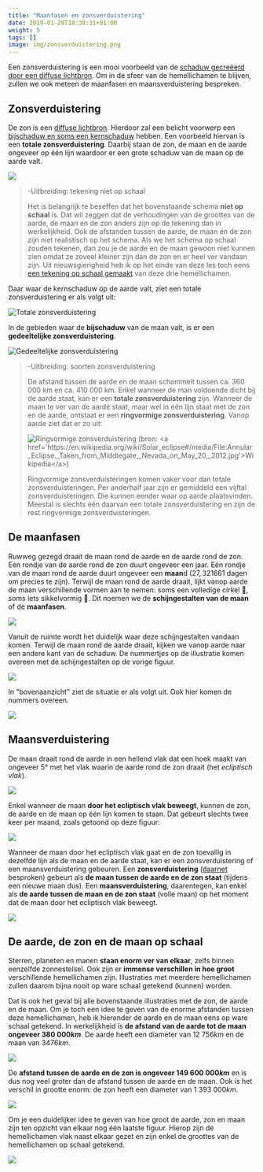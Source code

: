 ```yaml
---
title: "Maanfasen en zonsverduistering"
date: 2019-01-28T18:38:31+01:00
weight: 5
tags: []
image: img/zonsverduistering.png
---
```


Een zonsverduistering is een mooi voorbeeld van de
[schaduw gecreëerd door een diffuse lichtbron](../schaduwvorming#de-schaduw-tekenen-van-een-diffuse-lichtbron).
Om in de sfeer van de hemellichamen te blijven, zullen we ook meteen de
maanfasen en maansverduistering bespreken.

## Zonsverduistering

De zon is een [diffuse lichtbron](../lichtbronnen#puntvormige-en-diffuse-lichtbronnen).
Hierdoor zal een belicht voorwerp een
[bijschaduw en soms een kernschaduw](../schaduwvorming#diffuse-lichtbron-zachte-schaduw)
hebben. Een voorbeeld hiervan is een **totale zonsverduistering**. Daarbij
staan de zon, de maan en de aarde ongeveer op één lijn waardoor er een grote
schaduw van de maan op de aarde valt.

![](img/zonsverduistering.png)

> -Uitbreiding: tekening niet op schaal
> 
> Het is belangrijk te beseffen dat het bovenstaande schema **niet op schaal**
> is. Dat wil zeggen dat de verhoudingen van de groottes van de aarde, de maan
> en de zon anders zijn op de tekening dan in werkelijkheid. Ook de afstanden
> tussen de aarde, de maan en de zon zijn niet realistisch op het schema. Als we
> het schema op schaal zouden tekenen, dan zou je de aarde en de maan gewoon niet
> kunnen zien omdat ze zoveel kleiner zijn dan de zon en er heel ver vandaan
> zijn. Uit nieuwsgierigheid heb ik op het einde van deze les toch eens
> [een tekening op schaal gemaakt](#de-aarde-de-zon-en-de-maan-op-schaal) van
> deze drie hemellichamen.

Daar waar de kernschaduw op de aarde valt, ziet een totale zonsverduistering er
als volgt uit:

![Totale zonsverduistering](img/total_eclipse.jpg "Totale zonsverduistering (bron: <a href='https://lucnix.be'>Luc Viatour</a>)")

In de gebieden waar de **bijschaduw** van de maan valt, is er een **gedeeltelijke zonsverduistering**.

![Gedeeltelijke zonsverduistering](img/partial_eclipse.png "Gedeeltelijke zonsverduistering (bron: <a href='https://en.wikipedia.org/wiki/Solar_eclipse#/media/File:Partial_solar_eclipse_Oct_23_2014_Minneapolis_5-36pm_Ruen1.png'>Wikipedia</a>)")


> -Uitbreiding: soorten zonsverduistering
> 
> De afstand tussen de aarde en de maan schommelt tussen ca. 360 000 km en ca.
> 410 000 km. Enkel wanneer de man voldoende dicht bij de aarde staat, kan er een
> **totale zonsverduistering** zijn. Wanneer de maan te ver van de aarde staat,
> maar wel in één lijn staat met de zon en de aarde, ontstaat er een
> **ringvormige zonsverduistering**. Vanop aarde ziet dat er zo uit:
> 
> ![](img/annular_eclipse.jpg "Ringvormige zonsverduistering (bron: <a href='https://en.wikipedia.org/wiki/Solar_eclipse#/media/File:Annular_Eclipse._Taken_from_Middlegate,_Nevada_on_May_20,_2012.jpg'>Wikipedia</a>)")
> 
> Ringvormige zonsverduisteringen komen vaker voor dan totale
> zonsverduisteringen. Per anderhalf jaar zijn er gemiddeld een vijftal
> zonsverduisteringen. Die kunnen eender waar op aarde plaatsvinden.
> Meestal is slechts één daarvan een totale zonsverduistering en zijn de rest
> ringvormige zonsverduisteringen.

## De maanfasen

Ruwweg gezegd draait de maan rond de aarde en de aarde rond de zon. Eén rondje
van de aarde rond de zon duurt ongeveer een jaar. Eén rondje van de maan rond
de aarde duurt ongeveer een **maan**d <Mute>($27{,}321661$ dagen om
precies te zijn)</Mute>.  Terwijl de maan rond de aarde draait, lijkt vanop aarde
de maan verschillende vormen aan te nemen: soms een volledige cirkel 🌝, soms
iets sikkelvormig 🌛. Dit noemen we de **schijngestalten van de maan** of de
**maanfasen**.

![](img/maanfasen_vanop_aarde.png)

Vanuit de ruimte wordt het duidelijk waar deze schijngestalten vandaan komen.
Terwijl de maan rond de aarde draait, kijken we vanop aarde naar een andere
kant van de schaduw. <Mute>De nummertjes op de illustratie komen overeen
met de schijngestalten op de vorige figuur.</Mute>

![](img/maanfasen_zijaanzicht.png)

In "bovenaanzicht" ziet de situatie er als volgt uit. <Mute>Ook hier
komen de nummers overeen.</Mute>

![](img/maanfasen_bovenaanzicht.png)

## Maansverduistering

De maan draait rond de aarde in een hellend vlak dat een hoek maakt van
ongeveer 5° met het vlak waarin de aarde rond de zon draait (het _ecliptisch
vlak_).

![](img/ecliptisch_vlak.png)

Enkel wanneer de maan **door het ecliptisch vlak beweegt**, kunnen de zon, de aarde
en de maan op één lijn komen te staan. Dat gebeurt slechts twee keer per maand, zoals getoond op deze figuur:

![](img/lunar_node_eclipses.png)

Wanneer de maan door het ecliptisch vlak gaat en de zon toevallig in dezelfde
lijn als de maan en de aarde staat, kan er een zonsverduistering of een
maansverduistering gebeuren. Een **zonsverduistering** ([daarnet](#zonsverduistering) besproken) gebeurt als **de maan tussen de aarde en de
zon staat** <Mute>(tijdens een nieuwe maan dus)</Mute>. Een **maansverduistering**, daarentegen, kan enkel als **de aarde
tussen de maan en de zon staat** <Mute>(volle maan)</Mute> op het moment dat de maan door het ecliptisch
vlak beweegt.

![](img/maansverduistering.png)

## De aarde, de zon en de maan op schaal

Sterren, planeten en manen **staan enorm ver van elkaar**, zelfs binnen
eenzelfde zonnestelsel. Ook zijn er **immense verschillen in hoe groot**
verschillende hemellichamen zijn.
Illustraties met meerdere hemellichamen zullen
daarom bijna nooit op ware schaal getekend <Mute>(kunnen)</Mute> worden.

Dat is ook het geval bij alle bovenstaande illustraties met de zon, de aarde en
de maan. Om je toch een idee te geven van de enorme afstanden tussen deze
hemellichamen, heb ik hieronder de aarde en de maan eens op ware schaal
getekend. In werkelijkheid is **de afstand van de aarde tot de maan ongeveer
$380{\ }000\si{ km}$**. De aarde heeft een diameter van
$12{\ }756 \si { km}$ en de maan van $3476\si{ km}$.

![](img/aarde_maan_op_schaal.png)

De **afstand tussen de aarde en de zon is ongeveer $149{\ }600{\ }000 \si{ km}$**
en is dus nog veel groter dan de afstand tussen
de aarde en de maan. Ook is het verschil in grootte enorm: de zon heeft een
diameter van $1{\ }393{\ }000 \si{ km}$.

![](img/op_schaal.png)

Om je een duidelijker idee te geven van hoe groot de
aarde, zon en maan zijn ten opzicht van elkaar nog één laatste figuur. Hierop
zijn de hemellichamen vlak naast elkaar gezet en zijn enkel de groottes van de
hemellichamen op schaal getekend.

![](img/op_schaal_enkel_groottes.png)

